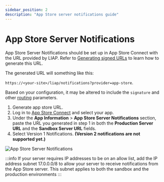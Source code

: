 ```yaml
---
sidebar_position: 2
description: "App Store server notifications guide"
---
```


# App Store Server Notifications

App Store Server Notifications should be set up in App Store Connect with
the URL provided by LIAP. Refer to [Generating signed URLs](/docs/get-started/routing#generate-a-signed-url) to
learn how to
generate this URL.

The generated URL will something like this:

```https://<your-site>/liap/notifications?provider=app-store```.

Based on your configuration, it may be altered to include the `signature`
and other
[routing](/docs/get-started/routing) parameters.

1. Generate app store URL.
2. Log in to [App Store Connect](https://appstoreconnect.apple.com) and select your app.
3. Under the **App Information** > **App Store Server Notifications** section,
paste
the URL you generated in step 1 in both the **Production Server URL** and the
**Sandbox Server URL** fields.
4. Select Version 1 Notifications. __(Version 2 notifications are not
supported yet.)__

![App Store Server Notifications](/img/server-notifications/app-store-screenshot.png)


:::info
If your server requires IP addresses to be on an allow list,
add the IP address subnet 17.0.0.0/8 to allow your server to receive notifications
from the App Store server. This subnet applies to both the sandbox and the production environments
:::
